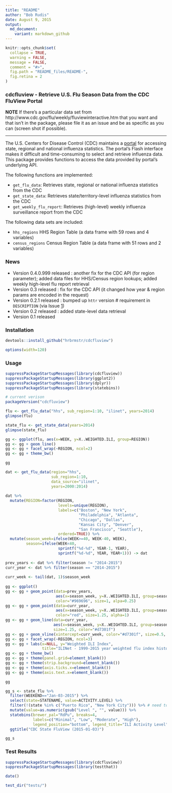 ```yaml
---
title: "README"
author: "Bob Rudis"
date: August 9, 2015
output:
  md_document:
    variant: markdown_github
---
```


```r
knitr::opts_chunk$set(
  collapse = TRUE,
  warning = FALSE,
  message = FALSE,
  comment = "#>",
  fig.path = "README_files/README-",
  fig.retina = 2
)
```
### cdcfluview - Retrieve U.S. Flu Season Data from the CDC FluView Portal

**NOTE** If there's a particular data set from http://www.cdc.gov/flu/weekly/fluviewinteractive.htm that you want and that isn't in the package, please file it as an issue and be as specific as you can (screen shot if possible).

-----

The U.S. Centers for Disease Control (CDC) maintains a [portal](http://gis.cdc.gov/grasp/fluview/fluportaldashboard.html) for accessing state, regional and national influenza statistics. The portal's Flash interface makes it difficult and time-consuming to select and retrieve influenza data. This package provides functions to access the data provided by portal's underlying API.

The following functions are implemented:

- `get_flu_data`:	Retrieves state, regional or national influenza statistics from the CDC
- `get_state_data`:	Retrieves state/territory-level influenza statistics from the CDC
- `get_weekly_flu_report`:	Retrieves (high-level) weekly influenza surveillance report from the CDC

The following data sets are included:

- `hhs_regions`	HHS Region Table (a data frame with 59 rows and 4 variables)
- `census_regions`	Census Region Table (a data frame with 51 rows and 2 variables)

### News

- Version 0.4.0.999 released : another fix for the CDC API (for region parameter); added data files for HHS/Census region lookups; added weekly high-level flu report retrieval
- Version 0.3 released : fix for the CDC API (it changed how year & region params are encoded in the request)
- Version 0.2.1 released : bumped up `httr` version # requirement in `DESCRIPTION` (via Issue [1](https://github.com/hrbrmstr/cdcfluview/issues/1))
- Version 0.2 released : added state-level data retrieval
- Version 0.1 released

### Installation

```r
devtools::install_github("hrbrmstr/cdcfluview")
```

```r
options(width=120)
```

### Usage

```r
suppressPackageStartupMessages(library(cdcfluview))
suppressPackageStartupMessages(library(ggplot2))
suppressPackageStartupMessages(library(dplyr))
suppressPackageStartupMessages(library(statebins))

# current verison
packageVersion("cdcfluview")

flu <- get_flu_data("hhs", sub_region=1:10, "ilinet", years=2014)
glimpse(flu)

state_flu <- get_state_data(years=2014)
glimpse(state_flu)

gg <- ggplot(flu, aes(x=WEEK, y=X..WEIGHTED.ILI, group=REGION))
gg <- gg + geom_line()
gg <- gg + facet_wrap(~REGION, ncol=2)
gg <- gg + theme_bw()
```

```r
gg
```

```r
dat <- get_flu_data(region="hhs", 
                    sub_region=1:10, 
                    data_source="ilinet", 
                    years=2000:2014)
 
dat %>% 
  mutate(REGION=factor(REGION,
                       levels=unique(REGION),
                       labels=c("Boston", "New York",
                                "Philadelphia", "Atlanta",
                                "Chicago", "Dallas",
                                "Kansas City", "Denver",
                                "San Francisco", "Seattle"),
                       ordered=TRUE)) %>%
  mutate(season_week=ifelse(WEEK>=40, WEEK-40, WEEK),
         season=ifelse(WEEK<40,
                       sprintf("%d-%d", YEAR-1, YEAR),
                       sprintf("%d-%d", YEAR, YEAR+1))) -> dat
 
prev_years <- dat %>% filter(season != "2014-2015")
curr_year <- dat %>% filter(season == "2014-2015")
 
curr_week <- tail(dat, 1)$season_week
 
gg <- ggplot()
gg <- gg + geom_point(data=prev_years,
                      aes(x=season_week, y=X..WEIGHTED.ILI, group=season),
                      color="#969696", size=1, alpa=0.25)
gg <- gg + geom_point(data=curr_year,
                      aes(x=season_week, y=X..WEIGHTED.ILI, group=season),
                      color="red", size=1.25, alpha=1)
gg <- gg + geom_line(data=curr_year, 
                     aes(x=season_week, y=X..WEIGHTED.ILI, group=season),
                     size=1.25, color="#d7301f")
gg <- gg + geom_vline(xintercept=curr_week, color="#d7301f", size=0.5, linetype="dashed", alpha=0.5)
gg <- gg + facet_wrap(~REGION, ncol=3)
gg <- gg + labs(x=NULL, y="Weighted ILI Index", 
                title="ILINet - 1999-2015 year weighted flu index history by CDC region\nWeek Ending Jan 3, 2015 (Red == 2014-2015 season)\n")
gg <- gg + theme_bw()
gg <- gg + theme(panel.grid=element_blank())
gg <- gg + theme(strip.background=element_blank())
gg <- gg + theme(axis.ticks.x=element_blank())
gg <- gg + theme(axis.text.x=element_blank())
```

```r
gg
```

```r
gg_s <- state_flu %>%
  filter(WEEKEND=="Jan-03-2015") %>%
  select(state=STATENAME, value=ACTIVITY.LEVEL) %>%
  filter(!(state %in% c("Puerto Rico", "New York City"))) %>% # need to add PR to statebins
  mutate(value=as.numeric(gsub("Level ", "", value))) %>%
  statebins(brewer_pal="RdPu", breaks=4, 
            labels=c("Minimal", "Low", "Moderate", "High"),
            legend_position="bottom", legend_title="ILI Activity Level") +
  ggtitle("CDC State FluView (2015-01-03)")
```

```r
gg_s
```

### Test Results

```r
suppressPackageStartupMessages(library(cdcfluview))
suppressPackageStartupMessages(library(testthat))

date()

test_dir("tests/")
```

